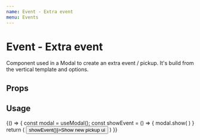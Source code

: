 ```yaml
---
name: Event - Extra event
menu: Events
---
```



# Event - Extra event

Component used in a Modal to create an extra event / pickup. It's build from the vertical template and options.

## Props

<Props of={ExtraEvent} />

## Usage

<Playground>
  {() => {
    const modal = useModal();
    const showEvent = () => {
        modal.show(
            <ExtraEvent
                start={new Date()}
                end={new Date()}
            />
        )
    }
    return (
        <button onClick={() => showEvent()}>Show new pickup ui</button>
    )
  }}
</Playground>
